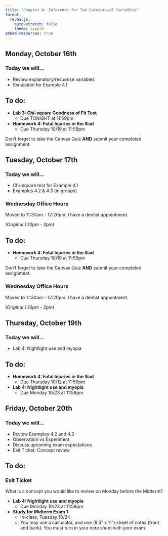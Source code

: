 ```yaml
---
title: "Chapter 4: Inference for Two Categorical Variables"
format: 
  revealjs:
    auto-stretch: false
    theme: simple
embed-resources: true
---
```


## Monday, October 16th
### Today we will...

+ Review explanatory/response variables
+ Simulation for Example 4.1

## To do:

+ **Lab 3: Chi-square Goodness of Fit Test**
  + Due TONIGHT at 11:59pm
  
+ **Homework 4: Fatal Injuries in the Iliad**
  + Due Thursday 10/19 at 11:59pm

::: callout-warning
Don't forget to take the Canvas Quiz **AND** submit your completed assignment.
:::

## Tuesday, October 17th
### Today we will...

+ Chi-square test for Example 4.1
+ Examples 4.2 & 4.3 (in groups)

::: callout-caution
### Wednesday Office Hours

Moved to 11:30am - 12:20pm. I have a dentist appointment.

*(Original 1:10pm - 2pm)*

:::

## To do:
  
+ **Homework 4: Fatal Injuries in the Iliad**
  + Due Thursday 10/19 at 11:59pm

::: callout-warning
Don't forget to take the Canvas Quiz **AND** submit your completed assignment.
:::
  
  
::: callout-caution
### Wednesday Office Hours

Moved to 11:30am - 12:20pm. I have a dentist appointment.

*(Original 1:10pm - 2pm)*

:::

## Thursday, October 19th
### Today we will...

+ Lab 4: Nightlight use and myopia

## To do:
  
+ **Homework 4: Fatal Injuries in the Iliad**
  + Due Thursday 10/12 at 11:59pm
  
+ **Lab 4: Nightlight use and myopia**
  + Due Monday 10/23 at 11:59pm
  
## Friday, October 20th
### Today we will...

+ Review Examples 4.2 and 4.3
+ Observation vs Experiment
+ Discuss upcoming exam expectations
+ Exit Ticket: Concept review

## To do:

::: callout
### Exit Ticket

What is a concept you would like to review on Monday before the Midterm?
:::

+ **Lab 4: Nightlight use and myopia**
  + Due Monday 10/23 at 11:59pm
  
+ **Study for Midterm Exam 1**
  + In-class, Tuesday 10/24
  + You may use a calculator, and one (8.5" x 11") sheet of notes (front and back). You must turn in your note sheet with your exam.
  
